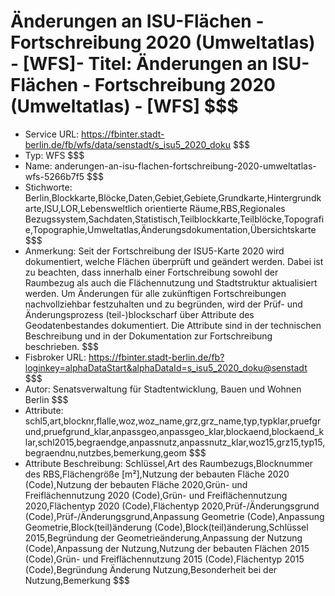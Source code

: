 # Änderungen an ISU-Flächen - Fortschreibung 2020 (Umweltatlas) - [WFS]- Titel: Änderungen an ISU-Flächen - Fortschreibung 2020 (Umweltatlas) - [WFS] $$$
- Service URL: https://fbinter.stadt-berlin.de/fb/wfs/data/senstadt/s_isu5_2020_doku $$$
- Typ: WFS $$$
- Name: anderungen-an-isu-flachen-fortschreibung-2020-umweltatlas-wfs-5266b7f5 $$$
- Stichworte: Berlin,Blockkarte,Blöcke,Daten,Gebiet,Gebiete,Grundkarte,Hintergrundkarte,ISU,LOR,Lebensweltlich orientierte Räume,RBS,Regionales Bezugssystem,Sachdaten,Statistisch,Teilblockkarte,Teilblöcke,Topografie,Topographie,Umweltatlas,Änderungsdokumentation,Übersichtskarte $$$
- Anmerkung: Seit der Fortschreibung der ISU5-Karte 2020 wird dokumentiert, welche Flächen überprüft und geändert werden. Dabei ist zu beachten, dass innerhalb einer Fortschreibung sowohl der Raumbezug als auch die Flächennutzung und Stadtstruktur aktualisiert werden. Um Änderungen für alle zukünftigen Fortschreibungen nachvollziehbar festzuhalten und zu begründen, wird der Prüf- und Änderungsprozess (teil-)blockscharf über Attribute des Geodatenbestandes dokumentiert. Die Attribute sind in der technischen Beschreibung und in der Dokumentation zur Fortschreibung beschrieben. $$$
- Fisbroker URL: https://fbinter.stadt-berlin.de/fb?loginkey=alphaDataStart&alphaDataId=s_isu5_2020_doku@senstadt $$$
- Autor: Senatsverwaltung für Stadtentwicklung, Bauen und Wohnen Berlin $$$
- Attribute: schl5,art,blocknr,flalle,woz,woz_name,grz,grz_name,typ,typklar,pruefgrund,pruefgrund_klar,anpassgeo,anpassgeo_klar,blockaend,blockaend_klar,schl2015,begraendge,anpassnutz,anpassnutz_klar,woz15,grz15,typ15,begraendnu,nutzbes,bemerkung,geom $$$
- Attribute Beschreibung: Schlüssel,Art des Raumbezugs,Blocknummer des RBS,Flächengröße [m²],Nutzung der bebauten Fläche 2020 (Code),Nutzung der bebauten Fläche 2020,Grün- und Freiflächennutzung 2020 (Code),Grün- und Freiflächennutzung 2020,Flächentyp 2020 (Code),Flächentyp 2020,Prüf-/Änderungsgrund (Code),Prüf-/Änderungsgrund,Anpassung Geometrie (Code),Anpassung Geometrie,Block(teil)änderung (Code),Block(teil)änderung,Schlüssel 2015,Begründung der Geometrieänderung,Anpassung der Nutzung (Code),Anpassung der Nutzung,Nutzung der bebauten Flächen 2015 (Code),Grün- und Freiflächennutzung 2015 (Code),Flächentyp 2015 (Code),Begründung Änderung Nutzung,Besonderheit bei der Nutzung,Bemerkung $$$
